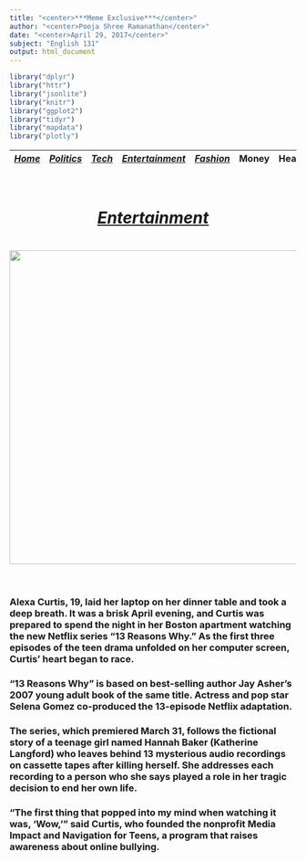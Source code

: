 ```yaml
---
title: "<center>***Meme Exclusive***</center>"
author: "<center>Pooja Shree Ramanathan</center>"
date: "<center>April 29, 2017</center>"
subject: "English 131"
output: html_document
---
```




```r
library("dplyr")
library("httr")
library("jsonlite")
library("knitr")
library("ggplot2")
library("tidyr")
library("mapdata")
library("plotly")
```

 |[*Home*](pooja.html) | [*Politics*](other/politics.html) | [*Tech*](other/tech.html) | [*Entertainment*](other/enter.html)| [*Fashion*](other/fashion.html) | Money | Health | Travel | Sports | U.S. | World |  |
 |-------|------------|--------|----------------|-----------|----|----|-----|----|-----|-----|
 
<center><h1> <u><u><br>***<u>Entertainment</u>***</u></u> <h1> 

[<img src="other/ente.png" style="width: 550px;">](http://www.cnn.com/2017/04/25/health/13-reasons-why-teen-suicide-debate-explainer/index.html) <br><br></center> 

### Alexa Curtis, 19, laid her laptop on her dinner table and took a deep breath. It was a brisk April evening, and Curtis was prepared to spend the night in her Boston apartment watching the new Netflix series "13 Reasons Why." As the first three episodes of the teen drama unfolded on her computer screen, Curtis' heart began to race.

### "13 Reasons Why" is based on best-selling author Jay Asher's 2007 young adult book of the same title. Actress and pop star Selena Gomez co-produced the 13-episode Netflix adaptation.

### The series, which premiered March 31, follows the fictional story of a teenage girl named Hannah Baker (Katherine Langford) who leaves behind 13 mysterious audio recordings on cassette tapes after killing herself. She addresses each recording to a person who she says played a role in her tragic decision to end her own life.

### "The first thing that popped into my mind when watching it was, 'Wow,' " said Curtis, who founded the nonprofit Media Impact and Navigation for Teens, a program that raises awareness about online bullying.